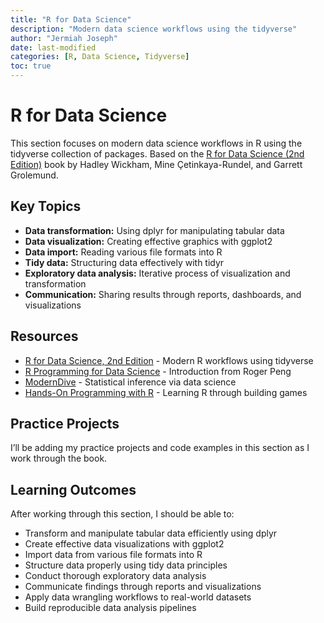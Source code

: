```yaml
---
title: "R for Data Science"
description: "Modern data science workflows using the tidyverse"
author: "Jermiah Joseph"
date: last-modified
categories: [R, Data Science, Tidyverse]
toc: true
---
```


# R for Data Science

This section focuses on modern data science workflows in R using the tidyverse 
collection of packages. Based on the [R for Data Science (2nd Edition)](https://r4ds.hadley.nz/) 
book by Hadley Wickham, Mine Çetinkaya-Rundel, and Garrett Grolemund.

## Key Topics

- **Data transformation:** Using dplyr for manipulating tabular data
- **Data visualization:** Creating effective graphics with ggplot2
- **Data import:** Reading various file formats into R
- **Tidy data:** Structuring data effectively with tidyr
- **Exploratory data analysis:** Iterative process of visualization and transformation
- **Communication:** Sharing results through reports, dashboards, and visualizations

## Resources

- [R for Data Science, 2nd Edition](https://r4ds.hadley.nz/) - Modern R workflows 
  using tidyverse
- [R Programming for Data Science](https://bookdown.org/rdpeng/rprogdatascience/) - 
  Introduction from Roger Peng
- [ModernDive](https://moderndive.com/) - Statistical inference via data science
- [Hands-On Programming with R](https://rstudio-education.github.io/hopr/) - 
  Learning R through building games

## Practice Projects

I'll be adding my practice projects and code examples in this section as I work 
through the book.

## Learning Outcomes

After working through this section, I should be able to:

- Transform and manipulate tabular data efficiently using dplyr
- Create effective data visualizations with ggplot2
- Import data from various file formats into R
- Structure data properly using tidy data principles
- Conduct thorough exploratory data analysis
- Communicate findings through reports and visualizations
- Apply data wrangling workflows to real-world datasets
- Build reproducible data analysis pipelines